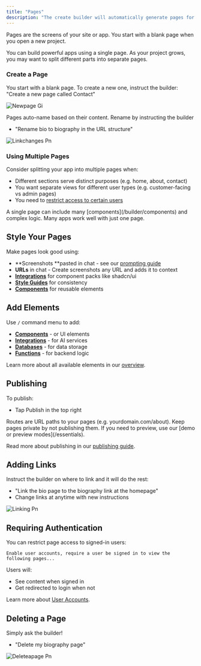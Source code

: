 ```yaml
---
title: "Pages"
description: "The create builder will automatically generate pages for you as you instruct it. "
---
```


Pages are the screens of your site or app. You start with a blank page when you open a new project.

You can build powerful apps using a single page. As your project grows, you may want to split different parts into separate pages.

### Create a Page

You start with a blank page. To create a new one, instruct the builder:\
"Create a new page called Contact"

![Newpage Gi](/images/newpage.gif)

Pages auto-name based on their content. Rename by instructing the builder

- "Rename bio to biography in the URL structure"

![Linkchanges Pn](/images/linkchanges.png)

### Using Multiple Pages

Consider splitting your app into multiple pages when:

- Different sections serve distinct purposes (e.g. home, about, contact)
- You want separate views for different user types (e.g. customer-facing vs admin pages)
- You need to [restrict access to certain users](/builder/user-accounts)

<Tip>
  A single page can include many [components](/builder/components) and complex logic. Many apps work well with just one page.
</Tip>

## Style Your Pages

Make pages look good using:

- **Screenshots **pasted in chat - see our [prompting guide](/prompting)
- **URLs** in chat - Create screenshots any URL and adds it to context
- [**Integrations**](/builder/integrations)  for component packs like shadcn/ui
- [**Style Guides**](/builder/style-guides) for consistency
- [**Components**](/builder/components) for reusable elements

## Add Elements

Use `/` command menu to add:

- [**Components**](/builder/components) - or UI elements
- [**Integrations**](/builder/integrations) - for AI services
- [**Databases**](/builder/databases) - for data storage
- [**Functions**](/builder/functions) - for backend logic

Learn more about all available elements in our [overview](/builder/overview).

## Publishing

To publish:

- Tap Publish in the top right

<Info>
  Routes are URL paths to your pages (e.g. yourdomain.com/about). Keep pages private by not publishing them. If you need to preview, use our [demo or preview modes](/essentials).
</Info>

Read more about publishing in our [publishing guide](/publish-and-share/publish).

## Adding Links

Instruct the builder on where to link and it will do the rest:

- "Link the bio page to the biography link at the homepage"
- Change links at anytime with new instructions

![Linking Pn](/images/linking.png)

## Requiring Authentication

You can restrict page access to signed-in users:

```
Enable user accounts, require a user be signed in to view the following pages...
```

Users will:

- See content when signed in
- Get redirected to login when not

Learn more about [User Accounts](/builder/user-accounts).

## Deleting a Page

Simply ask the builder\!

- "Delete my biography page"

![Deleteapage Pn](/images/deleteapage.png)